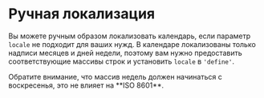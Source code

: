 # Ручная локализация

Вы можете ручным образом локализовать календарь, если параметр `locale` не подходит для ваших нужд.
В календаре локализованы только надписи месяцев и дней недели, поэтому вам нужно предоставить соответствующие массивы строк и установить `locale` в `'define'`.

<Info>
  Обратите внимание, что массив недель должен начинаться с воскресенья, это не влияет на **ISO 8601**.
</Info>

<Sandbox example="internationalization-assign-manually" />
